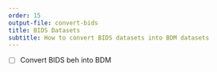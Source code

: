 ```yaml
---
order: 15
output-file: convert-bids
title: BIDS Datasets
subtitle: How to convert BIDS datasets into BDM datasets
---
```


- [ ] Convert BIDS beh into BDM

